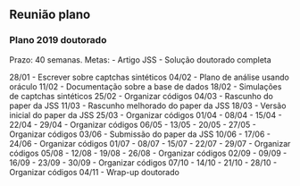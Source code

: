 Reunião plano {#reuniao-plano}
-------------

### Plano 2019 doutorado

Prazo: 40 semanas.
Metas: 
  - Artigo JSS
  - Solução doutorado completa

28/01 - Escrever sobre captchas sintéticos
04/02 - Plano de análise usando oráculo
11/02 - Documentação sobre a base de dados
18/02 - Simulações de captchas sintéticos
25/02 - Organizar códigos
04/03 - Rascunho do paper da JSS
11/03 - Rascunho melhorado do paper da JSS
18/03 - Versão inicial do paper da JSS
25/03 - Organizar códigos
01/04 - 
08/04 - 
15/04 - 
22/04 - 
29/04 - Organizar códigos
06/05 - 
13/05 - 
20/05 - 
27/05 - Organizar códigos
03/06 - Submissão do paper da JSS
10/06 - 
17/06 - 
24/06 - Organizar códigos
01/07 - 
08/07 - 
15/07 - 
22/07 - 
29/07 - Organizar códigos
05/08 - 
12/08 - 
19/08 - 
26/08 - Organizar códigos
02/09 - 
09/09 - 
16/09 - 
23/09 - 
30/09 - Organizar códigos
07/10 - 
14/10 - 
21/10 - 
28/10 - Organizar códigos
04/11 - Wrap-up doutorado


